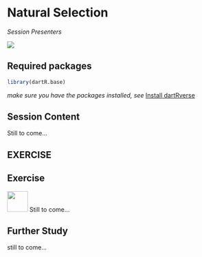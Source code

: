 # Natural Selection

*Session Presenters*

![](images/Presentersxx.png)

## Required packages

```r
library(dartR.base)
```

*make sure you have the packages installed, see* [Install dartRverse](install.qmd)

## Session Content

Still to come...

## EXERCISE

::: callout-note
## Exercise

![](images/task.png){#id .class width="48" height="48"} Still to come...
:::

## Further Study

still to come...
